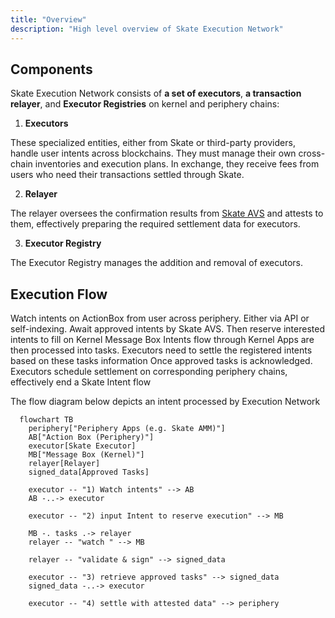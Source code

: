 ```yaml
---
title: "Overview"
description: "High level overview of Skate Execution Network"
---
```


## Components

Skate Execution Network consists of **a set of executors**, **a transaction relayer**, and **Executor Registries** on kernel and periphery chains:

1. **Executors**

  These specialized entities, either from Skate or third-party providers, handle user intents across blockchains. They must manage their own cross-chain inventories and execution plans. In exchange, they receive fees from users who need their transactions settled through Skate.

2. **Relayer**

  The relayer oversees the confirmation results from [Skate AVS](/main/infrastructure-components/eigencloud-avs) and attests to them, effectively preparing the required settlement data for executors.

3. **Executor Registry**

  The Executor Registry manages the addition and removal of executors. 

## Execution Flow

<Steps>
  <Step title="Watch Intent">
    Watch intents on ActionBox from user across periphery. Either via API or self-indexing.
  </Step>
  <Step title="Reserve Intent">
    Await approved intents by Skate AVS. Then reserve interested intents to fill on Kernel Message Box
  </Step>
  <Step title="Retrieve approved tasks">
    Intents flow through Kernel Apps are then processed into tasks. Executors need to settle the registered intents based on these tasks information
  </Step>
  <Step title="Settle Tasks">
    Once approved tasks is acknowledged. Executors schedule settlement on corresponding periphery chains, effectively end a Skate Intent flow
  </Step>
</Steps>

The flow diagram below depicts an intent processed by Execution Network

<Card title="Execution Network flow">

```mermaid
  flowchart TB
    periphery["Periphery Apps (e.g. Skate AMM)"]
    AB["Action Box (Periphery)"]
    executor[Skate Executor]
    MB["Message Box (Kernel)"]
    relayer[Relayer]
    signed_data[Approved Tasks]

    executor -- "1) Watch intents" --> AB
    AB -..-> executor

    executor -- "2) input Intent to reserve execution" --> MB

    MB -. tasks .-> relayer
    relayer -- "watch " --> MB

    relayer -- "validate & sign" --> signed_data

    executor -- "3) retrieve approved tasks" --> signed_data
    signed_data -..-> executor

    executor -- "4) settle with attested data" --> periphery
```
</Card>
